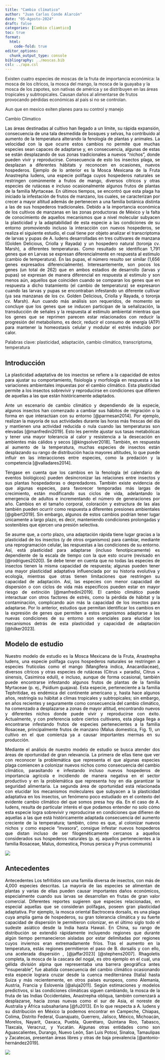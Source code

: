 ```yaml
---
title: "Cambio clímatico"
author: "Juan Carlos Conde Alarcón"
date: "05-Agosto-2024"
draft: false
categories: [Cambio cliamtico]
toc: true
format:
  html:
    code-fold: true
editor_options: 
  chunk_output_type: console
bibliography: ../moscas.bib
csl: ../apa.csl
---
```


::: {#rem-Especies .callout-tip collapse="true"}
Existen cuatro especies de moscas de la fruta de importancia económica: la mosca de los cítricos, la mosca del mango, la mosca de la guayaba y la mosca de los zapotes, son nativas de américa y se distribuyen en las áreas tropicales y subtropicales. Causan daños al alimentarse de frutos provocando pérdidas económicas al país si no se controlan.

Aun que en mexico exiten planes para su control y manejo
:::

::: {.callout-warning collapse="true"}
Cambio Climatico
:::

::: {style="text-align: justify; color:black;"}
Las áreas destinadas al cultivo han llegado a un límite, su rápida expansión, consecuencia de una tala desmedida de bosques y selvas, ha contribuido al aumento de la temperatura alterando la fenología de plantas y animales. La velocidad con la que ocurre estos cambios no permite que muchas especies sean capaces de adaptarse y, en consecuencia, algunas de estas se están desplazando de sus zonas tradicionales a nuevos “nichos”, donde pueden vivir y reproducirse. Consecuencia de esto los insectos plaga, se desplazan a diferentes hábitats y reconocen en ocasiones, nuevos hospederos. Ejemplo de lo anterior es la Mosca Mexicana de la Fruta Anastrepha ludens, una especie polífaga cuyos hospederos naturales se restringen comúnmente a frutos de mango, diversos cítricos y otras especies de rutáceas e incluso ocasionalmente algunos frutos de plantas de la familia Myrtaceae. En últimos tiempos, se encontró que esta plaga ha iniciado la infestación de frutos de manzano, los cuales, se caracterizan por crecer a mayor altitud además de pertenecen a una familia botánica distinta a las de sus hospederos tradicionales. Debido a la importancia económica de los cultivos de manzanas en las zonas productoras de México y la falta de conocimiento de aquellos mecanismos que a nivel molecular subyacen la plasticidad y la adaptabilidad de esta especie a las condiciones de su entorno promoviendo incluso la interacción con nuevos hospederos, se realiza el siguiente estudio, el cual tiene por objeto analizar el transcriptoma de larvas y pupas de A. ludens desarrolladas en tres cultivares de manzana (Golden Delicious, Criolla y Rayada) y un hospedero natural (toronja cv. Marsh), a diferentes temperaturas. Como resultado se identifican 1,791 genes que en Larvas se expresan diferencialmente en respuesta al estímulo (cambio de temperatura). En las pupas, el número resulto ser similar (1,656 genes expresados diferencialmente). Interesantemente, son pocos los genes (un total de 262) que en ambos estadios de desarrollo (larvas y pupas) se expresan de manera diferencial en respuesta al estimulo y son menos aún, aquellos que coinciden cuando se comparan los genes que en respuesta a dicho tratamiento (el cambio de temperatura) se expresaron cuando las larvas y pupas se encontraban infestando un diferente cultivar (ya sea manzanas de los cv. Golden Delicious, Criolla y Rayada, o toronja cv. Marsh). Aun cuando más análisis son requeridos, de momento se concluye que los genes que se inducen participan de la señalización, la transducción de señales y la respuesta al estimulo ambiental mientras que los genes que se reprimen parecen estar relacionados con reducir la progresión del metabolismo, es decir, reducir el consumo de energía (ATP) para mantener la homeostasis celular y modular el estrés inducido por calor.
:::

::: {.callout-tip collapse="true" icon="false"}
Palabras clave: plasticidad, adaptación, cambio climático, transcriptoma, temperatura
:::

::: panel-tabset
## Introducción

::: {style="text-align: justify; color:black;"}
La plasticidad adaptativa de los insectos se refiere a la capacidad de estos para ajustar su comportamiento, fisiología y morfología en respuesta a las variaciones ambientales impuestas por el cambio climático. Esta plasticidad permite a los insectos sobrevivir y reproducirse en condiciones que difieren de aquellas a las que están históricamente adaptados.

Ante un escenario de cambio climático y dependiendo de la especie, algunos insectos han comenzado a cambiar sus hábitos de migración o la forma en que interactúan con su entorno [@parmesan2014]. Por ejemplo, realizan la mayoría de sus actividades durante las horas más frescas del día y mantienen una actividad reducida o nula cuando las temperaturas son elevadas [@manfredini2019]. Esto les permite ajustar sus tasas metabólicas y tener una mayor tolerancia al calor y resistencia a la desecación en ambientes más cálidos y secos [@kingsolver2018]. También, en respuesta al aumento de la temperatura, muchas especies de insectos están desplazando su rango de distribución hacia mayores altitudes, lo que puede influir en las interacciones entre especies, como la predación y la competencia [@valladares2014].

Téngase en cuenta que los cambios en la fenología (el calendario de eventos biológicos) pueden desincronizar las relaciones entre insectos y sus plantas hospedadoras o depredadores. También existe evidencia de que algunas especies, para favorecer temporadas más largas de crecimiento, están modificando sus ciclos de vida, adelantando la emergencia de adultos e incrementando el número de generaciones por año. Cambios en el tamaño corporal, coloración y estructura de las alas también pueden ocurrir como respuesta a diferentes presiones ambientales [@gibert2019]. Sin embargo, algunos de estos cambios podrían tener lugar únicamente a largo plazo, es decir, manteniendo condiciones prolongadas y sostenibles que ejercen una presión selectiva.

Se asume que, a corto plazo, una adaptación rápida tiene lugar gracias a la plasticidad de los insectos (y de otros organismos) para cambiar, mediante una reprogramación celular, las respuestas a las condiciones de su entorno. Así, está plasticidad para adaptarse (incluso fenotípicamente) es dependiente de la escala de tiempo con la que esto ocurre (revisado en [@rodrigues2020]). Se debe tener en cuenta que no todas las especies de insectos tienen la misma capacidad de respuesta; algunas pueden tener una mayor plasticidad adaptativa influenciada por su historia evolutiva y ecología, mientras que otras tienen limitaciones que restringen su capacidad de adaptación. Así, las especies con menor capacidad de dispersión o con ciclos de vida más específicos pueden estar en mayor riesgo de extinción [@manfredini2019]. El cambio climático puede interactuar con otros factores de estrés, como la pérdida de hábitat y la contaminación, complicando aún más la capacidad de los insectos para adaptarse. Por lo anterior, estudios que permitan identificar los cambios en la expresión de genes que permiten a estos organismos adaptarse a las nuevas condiciones de su entorno son esenciales para elucidar los mecanismos detrás de esta plasticidad y capacidad de adaptación [@hilker2023].
:::

## Modelo de estudio

::: {style="text-align: justify; color:black;"}
Nuestro modelo de estudio es la Mosca Mexicana de la Fruta, Anastrepha ludens, una especie polífaga cuyos hospederos naturales se restringen a especies frutícolas como el mango (Mangifera indica, Anacardiaceae), diversos cítricos y otras especies de rutáceas (Citrus × paradisi, Citrus × sinensis, Casimiroa eduli), e incluso, aunque de forma ocasional, también puede encontrarse infestando algunos frutos de plantas de la familia Myrtaceae (p. ej., Psidium guajava). Esta especie, perteneciente a la familia Tephritidae, es endémica del continente americano y, hasta hace algunos años, restringía su hábitat a climas tropicales y subtropicales; sin embargo, en años recientes y seguramente como consecuencia del cambio climático, ha comenzado a desplazarse a zonas de mayor altitud, encontrando nuevos y diferentes nichos donde puede vivir y reproducirse con éxito. Actualmente, y con preferencia sobre ciertos cultivares, esta plaga llega a encontrarse infestando frutos de especies pertenecientes a la familia Rosaceae, principalmente frutos de manzano (Malus domestica, Fig. 1), un cultivo en el que comienza ya a causar importantes mermas en su producción.

Mediante el análisis de nuestro modelo de estudio se busca atender dos áreas de oportunidad de gran relevancia. La primera de ellas tiene que ver con reconocer la problemática que representa el que algunas especies plaga comiencen a colonizar nuevos nichos como consecuencia del cambio climático, parasitando e infestando incluso nuevos hospederos de importancia agrícola e incidiendo de manera negativa en el sector productivo y en la problemática que representa hoy en día garantizar la seguridad alimentaria. La segunda área de oportunidad está relacionada con elucidar los mecanismos moleculares que subyacen a la plasticidad adaptativa en los insectos, un fenómeno poco estudiado en el contexto del evidente cambio climático del que somos presa hoy día. En el caso de A. ludens, resulta de particular interés el que podamos entender no solo cómo esta especie logra sobrevivir y reproducirse en condiciones que difieren de aquellas a las que está históricamente adaptada consecuencia del aumento creciente de la temperatura; también, cómo es que, al colonizar nuevos nichos y como especie “invasora”, consigue infestar nuevos hospederos que distan incluso de ser filogenéticamente cercanos a aquellos considerados sus hospederos naturales (p. ej. aquellos pertenecientes a la familia Rosaceae, Malus, domestica, Pronus persica y Pryrus communis)
:::

![](golden.jpg)

## Antecedentes

::: {style="text-align: justify; color:black;"}
Antecedentes Los tefrítidos son una familia diversa de insectos, con más de 4,000 especies descritas. La mayoría de las especies se alimentan de plantas y varias de ellas pueden causar importantes daños económicos, especialmente cuando sus larvas se desarrollan en frutas de gran valor comercial. Diferentes reportes sugieren que especies relacionadas, en especial aquellas que se consideran polífagas, poseen gran plasticidad adaptativa. Por ejemplo, la mosca oriental Bactrocera dorsalis, es una plaga cuya amplia gama de hospederos, su gran tolerancia climática y su fuerte capacidad de dispersión le permitieron colonizar, en el último siglo todo el sudeste asiático desde la India hasta Hawaii. En China, su rango de distribución se extendió rápidamente incluyendo regiones que durante algún tiempo permanecieron aisladas por estar delimitadas por regiones cuyos inviernos eran extremadamente fríos. Tras el aumento en la temperatura, estás regiones permitieron el paso de B. dorsalis y con ello, una acelerada dispersión , [@jaffar2023] [@stephens2007]. Rhagoletis completa, la mosca de la cascara del nogal, es otro ejemplo en el cual, una gélida división alpina que representaba una barrera geográfica antes “insuperable”, fue abatida consecuencia del cambio climático ocasionando esta especie lograra cruzar desde la cuenca mediterránea (Italia) hasta Suiza y más recientemente, en otros países europeos, como Alemania, Austria, Francia y Eslovenia [@aluja2011]. Según estimaciones y modelos predictivos, si las condiciones climáticas siguen cambiando, la mosca de la fruta de las Indias Occidentales, Anastrepha obliqua, también comenzará a desplazarse, hacia zonas nuevas como el sur de Asia, el noreste de Australia y África subsahariana [@fu2013]. En lo que respecta a A. ludens y su distribución en México la podemos encontrar en Campeche, Chiapas, Colima, Distrito Federal, Guanajuato, Guerrero, Jalisco, México, Michoacán, Morelos, Nayarit, Oaxaca, Puebla, Querétaro, Quintana Roo, Tabasco, Tlaxcala, Veracruz, y Yucatán. Algunas otras entidades como son Aguascalientes, Durango, Nuevo León, San Luis Potosí, Sinaloa, Tamaulipas y Zacatecas, presentan áreas libres y otras de baja prevalencia [@antonio-hernández2019].

![](manzanascultivares.jpg)
:::
:::
